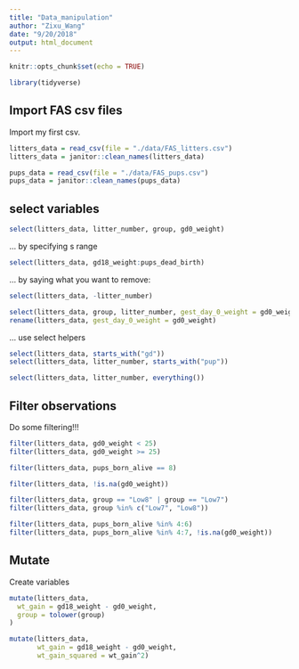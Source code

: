 ```yaml
---
title: "Data_manipulation"
author: "Zixu_Wang"
date: "9/20/2018"
output: html_document
---
```


```r
knitr::opts_chunk$set(echo = TRUE)

library(tidyverse)
```

## Import FAS csv files

Import my first csv.

```r
litters_data = read_csv(file = "./data/FAS_litters.csv")
litters_data = janitor::clean_names(litters_data)

pups_data = read_csv(file = "./data/FAS_pups.csv")
pups_data = janitor::clean_names(pups_data)
```

## select variables

```r
select(litters_data, litter_number, group, gd0_weight)
```

... by specifying s range
```r
select(litters_data, gd18_weight:pups_dead_birth)

```
... by saying what you want to remove:
```r
select(litters_data, -litter_number)
```

```r
select(litters_data, group, litter_number, gest_day_0_weight = gd0_weight)
rename(litters_data, gest_day_0_weight = gd0_weight)
```

... use select helpers

```r
select(litters_data, starts_with("gd"))
select(litters_data, litter_number, starts_with("pup"))

select(litters_data, litter_number, everything())
```

## Filter observations

Do some filtering!!!

```r
filter(litters_data, gd0_weight < 25)
filter(litters_data, gd0_weight >= 25)

filter(litters_data, pups_born_alive == 8)

filter(litters_data, !is.na(gd0_weight))

filter(litters_data, group == "Low8" | group == "Low7")
filter(litters_data, group %in% c("Low7", "Low8"))

filter(litters_data, pups_born_alive %in% 4:6)
filter(litters_data, pups_born_alive %in% 4:7, !is.na(gd0_weight))
```

## Mutate

Create variables

```r
mutate(litters_data,
  wt_gain = gd18_weight - gd0_weight,
  group = tolower(group)
)

mutate(litters_data,
       wt_gain = gd18_weight - gd0_weight,
       wt_gain_squared = wt_gain^2)
```



